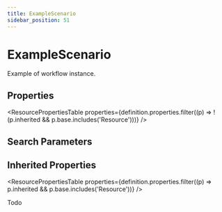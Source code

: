 ```yaml
---
title: ExampleScenario
sidebar_position: 51
---
```


# ExampleScenario

Example of workflow instance.

<Tabs queryString="section">
<TabItem value="schema" label="Schema" default>


## Properties


<ResourcePropertiesTable properties={definition.properties.filter((p) => !(p.inherited && p.base.includes('Resource')))} />

## Search Parameters

<SearchParamsTable searchParams={definition.searchParameters} />

## Inherited Properties

<ResourcePropertiesTable properties={definition.properties.filter((p) => p.inherited && p.base.includes('Resource'))} />

</TabItem>
  <TabItem value="usage" label="Usage">
    <div> <a name="bnc"></a>  <p> Todo    </p> </div>
    </TabItem>
  
  
  

</Tabs>
